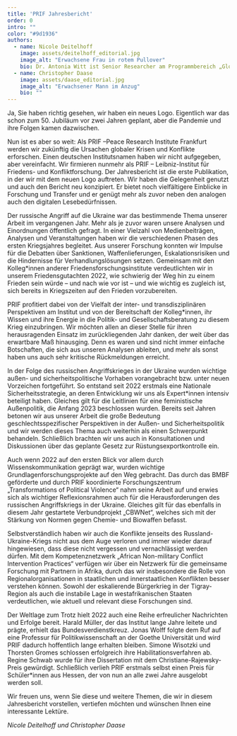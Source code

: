 ```yaml
---
title: 'PRIF Jahresbericht'
order: 0
intro: ""
color: "#9d1936"
authors:
  - name: Nicole Deitelhoff
    image: assets/deitelhoff_editorial.jpg
    image_alt: "Erwachsene Frau in rotem Pullover"
    bio: Dr. Antonia Witt ist Senior Researcher am Programmbereich „Glokale Verflechtungen“ und leitet die Forschungsgruppe „African Intervention Politics.
  - name: Christopher Daase
    image: assets/daase_editorial.jpg
    image_alt: "Erwachsener Mann im Anzug"
    bio: ""
---
```


<Leadin>Ja, Sie haben richtig gesehen</Leadin>, wir haben ein neues Logo. Eigentlich war das schon zum 50. Jubiläum vor zwei Jahren geplant, aber die Pandemie und ihre Folgen kamen dazwischen. 

Nun ist es aber so weit: Als PRIF –Peace Research Institute Frankfurt werden wir zukünftig die Ursachen globaler Krisen und Konflikte erforschen. Einen deutschen Institutsnamen haben wir nicht aufgegeben, aber vereinfacht. Wir firmieren nunmehr als PRIF – Leibniz-Institut für Friedens- und Konfliktforschung. Der Jahresbericht ist die erste Publikation, in der wir mit dem neuen Logo auftreten. Wir haben die Gelegenheit genutzt und auch den Bericht neu konzipiert. Er bietet noch vielfältigere Einblicke in Forschung und Transfer und er genügt mehr als zuvor neben den analogen auch den digitalen Lesebedürfnissen.

Der russische Angriff auf die Ukraine war das bestimmende Thema unserer Arbeit im vergangenen Jahr. Mehr als je zuvor waren unsere Analysen und Einordnungen öffentlich gefragt. In einer Vielzahl von Medienbeiträgen, Analysen und Veranstaltungen haben wir die verschiedenen Phasen des ersten Kriegsjahres begleitet. Aus unserer Forschung konnten wir Impulse für die Debatten über Sanktionen, Waffenlieferungen, Eskalationsrisiken und die Hindernisse für Verhandlungslösungen setzen. Gemeinsam mit den Kolleg*innen anderer Friedensforschungsinstitute verdeutlichten wir in unserem Friedensgutachten 2022, wie schwierig der Weg hin zu einem Frieden sein würde – und nach wie vor ist – und wie wichtig es zugleich ist, sich bereits in Kriegszeiten auf den Frieden vorzubereiten.

PRIF profitiert dabei von der Vielfalt der inter- und transdisziplinären Perspektiven am Institut und von der Bereitschaft der Kolleg*innen, ihr Wissen und ihre Energie in die Politik- und Gesellschaftsberatung zu diesem Krieg einzubringen. Wir möchten allen an dieser Stelle für ihren herausragenden Einsatz im zurückliegenden Jahr danken, der weit über das erwartbare Maß hinausging. Denn es waren und sind nicht immer einfache Botschaften, die sich aus unseren Analysen ableiten, und mehr als sonst haben uns auch sehr kritische Rückmeldungen erreicht. 

In der Folge des russischen Angriffskrieges in der Ukraine wurden wichtige außen- und sicherheitspolitische Vorhaben vorangebracht bzw. unter neuen Vorzeichen fortgeführt. So entstand seit 2022 erstmals eine Nationale Sicherheitsstrategie, an deren Entwicklung wir uns als Expert*innen intensiv beteiligt haben. Gleiches gilt für die Leitlinien für eine feministische Außenpolitik, die Anfang 2023 beschlossen wurden. Bereits seit Jahren betonen wir aus unserer Arbeit die große Bedeutung geschlechtsspezifischer Perspektiven in der Außen- und Sicherheitspolitik und wir werden dieses Thema auch weiterhin als einen Schwerpunkt behandeln. Schließlich brachten wir uns auch in Konsultationen und Diskussionen über das geplante Gesetz zur Rüstungsexportkontrolle ein.

Auch wenn 2022 auf den ersten Blick vor allem durch Wissenskommunikation geprägt war, wurden wichtige Grundlagenforschungsprojekte auf den Weg gebracht. Das durch das BMBF geförderte und durch PRIF koordinierte Forschungszentrum „Transformations of Political Violence“ nahm seine Arbeit auf und erwies sich als wichtiger Reflexionsrahmen auch für die Herausforderungen des russischen Angriffskriegs in der Ukraine. Gleiches gilt für das ebenfalls in diesem Jahr gestartete Verbundprojekt „CBWNet“, welches sich mit der Stärkung von Normen gegen Chemie- und Biowaffen befasst.

Selbstverständlich haben wir auch die Konflikte jenseits des Russland-Ukraine-Kriegs nicht aus dem Auge verloren und immer wieder darauf hingewiesen, dass diese nicht vergessen und vernachlässigt werden dürfen.  Mit dem Kompetenznetzwerk „African Non-military Conflict Intervention Practices“ verfügen wir über ein Netzwerk für die gemeinsame Forschung mit Partnern in Afrika, durch das wir insbesondere die Rolle von Regionalorganisationen in staatlichen und innerstaatlichen Konflikten besser verstehen können. Sowohl der eskalierende Bürgerkrieg in der Tigray-Region als auch die instabile Lage in westafrikanischen Staaten verdeutlichen, wie aktuell und relevant diese Forschungen sind.

Der Weltlage zum Trotz hielt 2022 auch eine Reihe erfreulicher Nachrichten und Erfolge bereit. Harald Müller, der das Institut lange Jahre leitete und prägte, erhielt das Bundesverdienstkreuz. Jonas Wolff folgte dem Ruf auf eine Professur für Politikwissenschaft an der Goethe Universität und wird PRIF dadurch hoffentlich lange erhalten bleiben. Simone Wisotzki und Thorsten Gromes schlossen erfolgreich ihre Habilitationsverfahren ab. Regine Schwab wurde für ihre Dissertation mit dem Christiane-Rajewsky-Preis gewürdigt. Schließlich verlieh PRIF erstmals selbst einen Preis für Schüler*innen aus Hessen, der von nun an alle zwei Jahre ausgelobt werden soll.

Wir freuen uns, wenn Sie diese und weitere Themen, die wir in diesem Jahresbericht vorstellen, vertiefen möchten und wünschen Ihnen eine interessante Lektüre.

_Nicole Deitelhoff und Christopher Daase_